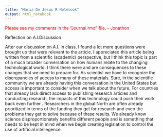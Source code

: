 ---
title: "Maria De Jesus R Notebook"
output: html_notebook
---

<span style="color:red">Please see my comments in the "Journal.rmd" file. - Jonathon</span>

Reflection on A.I.Discussion

After our discussion on A.I. in class, I found a lot more questions were brought up that were relevant to the article. I appreciated this article being written from a scientific (academic)  perspective, but I think this topic is part of a much broader conversation on how humans relate to the changing technological world. I think there were and are consequences to these changes that we need to prepare for. As scientist we have to recognize the discrepancies of access to many of these materials. Sure, in the scientific community we are already having this conversation in the United States but access is important to consider when we talk about the future. For countries that already lack direct access to publishing research articles and conducting research, the impacts of this technology could push their work back even further . Researchers in the global North are often already prioritized in terms of the funding they get for research and even the problems they get to solve because of these results. We already know science disproportionately benefits different people and is something that needs to be kept in mind when we begin creating legislation to control the use of artificial intellegence. 